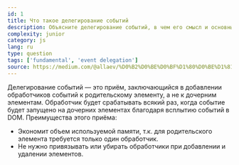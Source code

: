 ```yaml
---
id: 1
title: Что такое делегирование событий
description: Объясните делегирование событий, в чем его смысл и основные приемущесива
complexity: junior
category: js
lang: ru
type: question
tags: ['fundamental', 'event delegation']
source: https://medium.com/@allaev/%D0%B2%D0%BE%D0%BF%D1%80%D0%BE%D1%81%D1%8B-%D0%B8-%D0%BE%D1%82%D0%B2%D0%B5%D1%82%D1%8B-%D0%BA-%D1%81%D0%BE%D0%B1%D0%B5%D1%81%D0%B5%D0%B4%D0%BE%D0%B2%D0%B0%D0%BD%D0%B8%D1%8E-%D1%84%D1%80%D0%BE%D0%BD%D1%82%D0%B5%D0%BD%D0%B4-%D1%80%D0%B0%D0%B7%D1%80%D0%B0%D0%B1%D0%BE%D1%82%D1%87%D0%B8%D0%BA%D0%B0-%D0%BD%D0%B0-javascript-9058a75710a
---
```


Делегирование событий — это приём, заключающийся в добавлении обработчиков событий к родительскому элементу, а не к дочерним элементам. Обработчик будет срабатывать всякий раз, когда событие будет запущено на дочерних элементах благодаря всплытию событий в DOM. Преимущества этого приёма:

- Экономит объем используемой памяти, т.к. для родительского элемента требуется только один обработчик.
- Не нужно привязывать или убирать обработчики при добавлении и удалении элементов.
